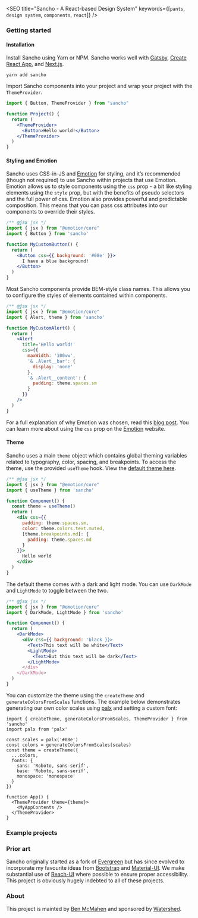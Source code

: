 
<SEO
  title="Sancho - A React-based Design System"
  keywords={[`pants`, `design system`, `components`, `react`]}
/>


### Getting started

#### Installation

Install Sancho using Yarn or NPM. Sancho works well with [Gatsby](https://www.gatsbyjs.org/), [Create React App](https://github.com/facebook/create-react-app), and [Next.js](https://github.com/zeit/next.js/).

```
yarn add sancho
```

Import Sancho components into your project and wrap your project with the `ThemeProvider`.

```.jsx
import { Button, ThemeProvider } from "sancho"

function Project() {
  return (
    <ThemeProvider>
      <Button>Hello world!</Button>
    </ThemeProvider>
  )
}
```

#### Styling and Emotion

Sancho uses CSS-in-JS and [Emotion](https://emotion.sh/docs/introduction) for styling, and it’s recommended (though not required) to use Sancho within projects that use Emotion. Emotion allows us to style components using the `css` prop - a bit like styling elements using the `style` prop, but with the benefits of pseudo selectors and the full power of css. Emotion also provides powerful and predictable composition. This means that you can pass css attributes into our components to override their styles.

```.jsx
/** @jsx jsx */
import { jsx } from "@emotion/core"
import { Button } from 'sancho'

function MyCustomButton() {
  return (
    <Button css={{ background: '#08e' }}>
      I have a blue background!
    </Button>
  )
}
```

Most Sancho components provide BEM-style class names. This allows you to configure the styles of elements contained within components.

```.jsx
/** @jsx jsx */
import { jsx } from "@emotion/core"
import { Alert, theme } from 'sancho'

function MyCustomAlert() {
  return (
    <Alert
      title='Hello world!'
      css={{
        maxWidth: '100vw',
        '& .Alert__bar': {
          display: 'none'
        },
        '& .Alert__content': {
          padding: theme.spaces.sm
        }
      }}
    />
  )
}
```

For a full explanation of why Emotion was chosen, read this [blog post](https://benmcmahen.com/why-i-choose-emotion/). You can learn more about using the `css` prop on the [Emotion](https://emotion.sh/docs/css-prop) website.

#### Theme

Sancho uses a main `theme` object which contains global theming variables related to typography, color, spacing, and breakpoints. To access the theme, use the provided `useTheme` hook. View the [default theme here](https://github.com/bmcmahen/sancho/blob/master/src/Theme/index.ts).

```.jsx
/** @jsx jsx */
import { jsx } from "@emotion/core"
import { useTheme } from 'sancho'

function Component() {
  const theme = useTheme()
  return (
    <div css={{
      padding: theme.spaces.sm,
      color: theme.colors.text.muted,
      [theme.breakpoints.md]: {
        padding: theme.spaces.md
      }
    }}>
      Hello world
    </div>
  )
}
```

The default theme comes with a dark and light mode. You can use `DarkMode` and `LightMode` to toggle between the two.

```.jsx
/** @jsx jsx */
import { jsx } from "@emotion/core"
import { DarkMode, LightMode } from 'sancho'

function Component() {
  return (
    <DarkMode>
      <div css={{ background: 'black }}>
        <Text>This text will be white</Text>
        <LightMode>
          <Text>But this text will be dark</Text>
        </LightMode>
      </div>
    </DarkMode>
  )
}
```

You can customize the theme using the `createTheme` and `generateColorsFromScales` functions. The example below demonstrates generating our own
color scales using [palx](https://palx.jxnblk.com/) and setting a custom font:

```
import { createTheme, generateColorsFromScales, ThemeProvider } from 'sancho'
import palx from 'palx'

const scales = palx('#08e')
const colors = generateColorsFromScales(scales)
const theme = createTheme({
  ...colors,
  fonts: {
    sans: 'Roboto, sans-serif',
    base: 'Roboto, sans-serif',
    monospace: 'monospace'
  }
})

function App() {
  <ThemeProvider theme={theme}>
    <MyAppContents />
  </ThemeProvider>
}
```

### Example projects

<Examples />

### Prior art

Sancho originally started as a fork of [Evergreen](https://evergreen.segment.com/) but has since evolved to incorporate my favourite ideas from [Bootstrap](https://getbootstrap.com/) and [Material-UI](https://material-ui.com/). We make substantial use of [Reach-UI](https://github.com/reach/reach-ui) where possible to ensure proper accessibility. This project is obviously hugely indebted to all of these projects.

### About

This project is mainted by [Ben McMahen](http://benmcmahen.com) and sponsored by [Watershed](http://www.watershed-ed.org).

